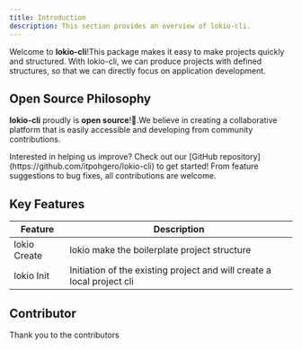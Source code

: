 ```yaml
---
title: Introduction
description: This section provides an overview of lokio-cli.
---
```


Welcome to **lokio-cli**!This package makes it easy to make projects quickly and structured.
With lokio-cli, we can produce projects with defined structures, so that we can directly focus on application development.

##  Open Source Philosophy

**lokio-cli** proudly is **open source**!🎉.We believe in creating a collaborative platform that is easily accessible and developing from community contributions.

<Note title="Contribute"> 
    Interested in helping us improve? Check out our [GitHub repository](https://github.com/itpohgero/lokio-cli) to get started! From feature suggestions to bug fixes, all contributions are welcome.
</Note>

## Key Features

| Feature                       | Description                                                               |
|-------------------------------|---------------------------------------------------------------------------|
| lokio Create                   | lokio make the boilerplate project structure                               |
| lokio Init                     | Initiation of the existing project and will create a local project cli    |


## Contributor
Thank you to the contributors
<div className="flex justify-start gap-x-2">
    <ContributorProfile username="itpohgero" />
    <ContributorProfile username="mataramandev" />
</div>
